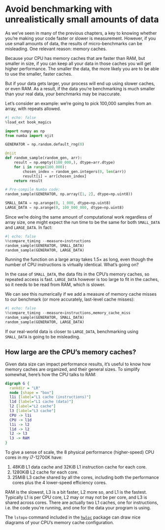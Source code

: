 # Avoid benchmarking with unrealistically small amounts of data

As we've seen in many of the previous chapters, a key to knowing whether you're making your code faster or slower is measurement.
However, if you use small amounts of data, the results of micro-benchmarks can be misleading.
One relevant reason: memory caches.

Because your CPU has memory caches that are faster than RAM, but smaller in size, if you can keep all your data in those caches you will get higher performance.
The smaller the data, the more likely you are to be able to use the smaller, faster caches.

But if your data gets larger, your process will end up using slower caches, or even RAM.
As a result, if the data you're benchmarking is much smaller than your real data, your benchmarks may be inaccurate.

Let's consider an example: we're going to pick 100,000 samples from an array, with repeats allowed.

```python
#| echo: false
%load_ext book_magics
```

```python
import numpy as np
from numba import njit

GENERATOR = np.random.default_rng(0)

@njit
def random_sample(random_gen, arr):
    result = np.empty((100_000,), dtype=arr.dtype)
    for i in range(100_000):
        chosen_index = random_gen.integers(0, len(arr))
        result[i] = arr[chosen_index]
    return result

# Pre-compile Numba code:
random_sample(GENERATOR, np.array([1, 2], dtype=np.uint8))

SMALL_DATA = np.arange(0, 1_000, dtype=np.uint8)
LARGE_DATA = np.arange(0, 100_000_000, dtype=np.uint8)
```

Since we're doing the same amount of computational work regardless of array size, one might expect the run time to be the same for both `SMALL_DATA` and `LARGE_DATA`.
In fact:

```python
#| echo: false
%%compare_timing --measure=instructions
random_sample(GENERATOR, SMALL_DATA)
random_sample(GENERATOR, LARGE_DATA)
```

Running the function on a large array takes 1.5× as long, even though the number of CPU instructions is virtually identical.
What's going on?

In the case of `SMALL_DATA`, the data fits in the CPU's memory caches, so repeated access is fast.
`LARGE_DATA` however is too large to fit in the caches, so it needs to be read from RAM, which is slower.

We can see this numerically if we add a measure of memory cache misses to our benchmark (or more accurately, last-level cache misses):

```python
#| echo: false
%%compare_timing --measure=instructions,memory_cache_miss
random_sample(GENERATOR, SMALL_DATA)
random_sample(GENERATOR, LARGE_DATA)
```

If our real-world data is closer to `LARGE_DATA`, benchmarking using `SMALL_DATA` is going to be misleading.

## How large are the CPU's memory caches?

Given data size can impact performance results, it's useful to know how memory caches are organized, and their general sizes.
To simplify somewhat, here's how the CPU talks to RAM:

```dot
digraph G {
  rankdir = "LR"
  node [shape = "box"]
  l1i [label="L1 cache (instructions)"]
  l1d [label="L1 cache (data)"]
  l2 [label="L2 cache"]
  l3 [label="L3 cache"]
  CPU -> l1i
  CPU -> l1d
  l1i -> l2
  l1d -> l2
  l2 -> l3
  l3 -> RAM
}
```

To give a sense of scale, the 8 physical performance (higher-speed) CPU cores in my i7-12700K have:

1. 48KiB L1 data cache and 32KiB L1 instruction cache for each core.
2. 1280KiB L2 cache for each core.
3. 25MiB L3 cache shared by all the cores, including both the performance cores plus the 4 lower-speed efficiency cores.

RAM is the slowest, L3 is a bit faster, L2 more so, and L1 is the fastest.
Typically L1 is per CPU core, L2 may or may not be per core, and L3 is shared across cores.
There are actually two L1 caches, one for instructions, i.e. the code you're running, and one for the data your program is using.

::: {.callout-note}
The `lstopo` command included in the [`hwloc`](https://www.open-mpi.org/projects/hwloc/) package can draw nice diagrams of your CPU's memory cache configuration.
:::
